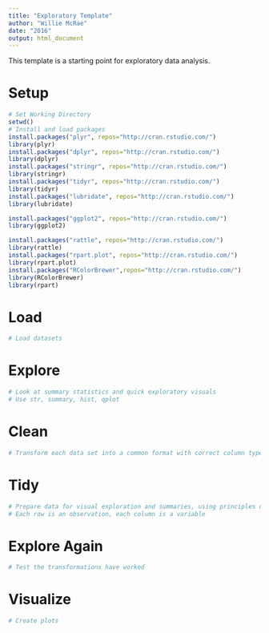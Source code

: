```yaml
---
title: "Exploratory Template"
author: "Willie McRae"
date: "2016"
output: html_document
---
```

This template is a starting point for exploratory data analysis.  

# Setup

```r
# Set Working Directory
setwd()
# Install and load packages
install.packages("plyr", repos="http://cran.rstudio.com/")
library(plyr)
install.packages("dplyr", repos="http://cran.rstudio.com/")
library(dplyr)
install.packages("stringr", repos="http://cran.rstudio.com/")
library(stringr)
install.packages("tidyr", repos="http://cran.rstudio.com/")
library(tidyr)
install.packages("lubridate", repos="http://cran.rstudio.com/")
library(lubridate)

install.packages("ggplot2", repos="http://cran.rstudio.com/")
library(ggplot2)

install.packages("rattle", repos="http://cran.rstudio.com/")
library(rattle) 
install.packages("rpart.plot", repos="http://cran.rstudio.com/")
library(rpart.plot)
install.packages("RColorBrewer",repos="http://cran.rstudio.com/")
library(RColorBrewer) 
library(rpart) 

```

# Load

```r
# Load datasets

```

# Explore 

```r
# Look at summary statistics and quick exploratory visuals
# Use str, summary, hist, qplot

```

# Clean

```r
# Transform each data set into a common format with correct column types

```

# Tidy

```r
# Prepare data for visual exploration and summaries, using principles of tidy data; 
# Each row is an observation, each column is a variable

```

# Explore Again

```r
# Test the transformations have worked

```

# Visualize

```r
# Create plots

```
